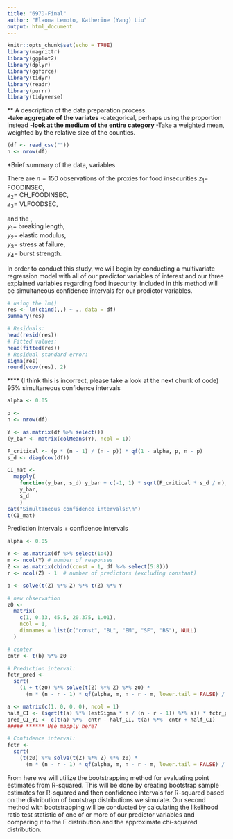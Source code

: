 ```yaml
---
title: "697D-Final"
author: "Elaona Lemoto, Katherine (Yang) Liu"
output: html_document
---
```


```r
knitr::opts_chunk$set(echo = TRUE)
library(magrittr)
library(ggplot2)
library(dplyr)
library(ggforce)
library(tidyr)
library(readr)
library(purrr)
library(tidyverse)
```

** A description of the data preparation process.  
**-take aggregate of the variates
**-categorical, perhaps using the proportion instead
**-look at the medium of the entire category 
**-Take a weighted mean, weighted by the relative size of the counties.

```r
(df <- read_csv(""))
n <- nrow(df)
```

*Brief summary of the data, variables

There are $n=150$ observations of the proxies for food insecurities
$z_1=$ FOODINSEC,     
$z_2=$ CH_FOODINSEC,      
$z_3=$ VLFOODSEC,   

and the ,   
$y_1=$ breaking length,    
$y_2=$ elastic modulus,   
$y_3=$ stress at failure,    
$y_4=$ burst strength.   

In order to conduct this study, we will begin by conducting a multivariate regression model with all of our predictor variables of interest and our three explained variables regarding food insecurity. Included in this method will be simultaneous confidence intervals for our predictor variables.
```r
# using the lm()
res <- lm(cbind(,,) ~ ., data = df)
summary(res)

# Residuals:
head(resid(res))
# Fitted values:
head(fitted(res))
# Residual standard error:
sigma(res)
round(vcov(res), 2)
```

**** (I think this is incorrect, please take a look at the next chunk of code) 95% simultaneous confidence intervals 
```r
alpha <- 0.05

p <- 
n <- nrow(df)

Y <- as.matrix(df %>% select())
(y_bar <- matrix(colMeans(Y), ncol = 1))

F_critical <- (p * (n - 1) / (n - p)) * qf(1 - alpha, p, n - p) 
s_d <- diag(cov(df))

CI_mat <-
  mapply(
    function(y_bar, s_d) y_bar + c(-1, 1) * sqrt(F_critical * s_d / n), 
    y_bar,
    s_d
    )
cat("Simultaneous confidence intervals:\n")
t(CI_mat)
```

Prediction intervals + confidence intervals
```r
alpha <- 0.05

Y <- as.matrix(df %>% select(1:4))
m <- ncol(Y) # number of responses
Z <- as.matrix(cbind(const = 1, df %>% select(5:8)))
r <- ncol(Z) - 1  # number of predictors (excluding constant)

b <- solve(t(Z) %*% Z) %*% t(Z) %*% Y

# new observation
z0 <- 
  matrix(
    c(1, 0.33, 45.5, 20.375, 1.01),
    ncol = 1,
    dimnames = list(c("const", "BL", "EM", "SF", "BS"), NULL)
  )

# center
cntr <- t(b) %*% z0

# Prediction interval:
fctr_pred <- 
  sqrt(
    (1 + t(z0) %*% solve(t(Z) %*% Z) %*% z0) * 
      (m * (n - r - 1) * qf(alpha, m, n - r - m, lower.tail = FALSE) / (n - r - m)))

a <- matrix(c(1, 0, 0, 0), ncol = 1)
half_CI <- (sqrt(t(a) %*% (estSigma * n / (n - r - 1)) %*% a)) * fctr_pred
pred_CI_Y1 <- c(t(a) %*%  cntr - half_CI, t(a) %*%  cntr + half_CI)
##### ****** Use mapply here? 

# Confidence interval: 
fctr <- 
  sqrt(
    (t(z0) %*% solve(t(Z) %*% Z) %*% z0) * 
      (m * (n - r - 1) * qf(alpha, m, n - r - m, lower.tail = FALSE) / (n - r - m)))
```


From here we will utilize the bootstrapping method for evaluating point estimates from R-squared. This will be done by creating bootstrap sample estimates for R-squared and then confidence intervals for R-squared based on the distribution of bootstrap distributions we simulate. Our second method with bootstrapping will be conducted by calculating the likelihood ratio test statistic of one of or more of our predictor variables and comparing it to the F distribution and the approximate chi-squared distribution.


